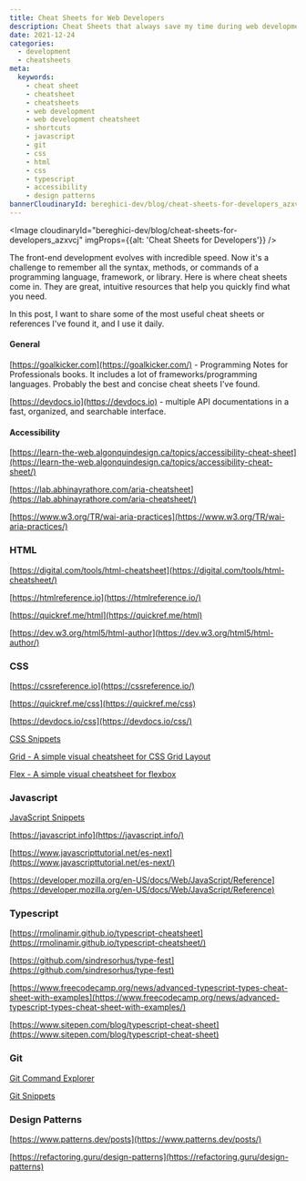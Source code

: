 ```yaml
---
title: Cheat Sheets for Web Developers
description: Cheat Sheets that always save my time during web development 🚀
date: 2021-12-24
categories:
  - development
  - cheatsheets
meta:
  keywords:
    - cheat sheet
    - cheatsheet
    - cheatsheets
    - web development
    - web development cheatsheet
    - shortcuts
    - javascript
    - git
    - css
    - html
    - css
    - typescript
    - accessibility
    - design patterns
bannerCloudinaryId: bereghici-dev/blog/cheat-sheets-for-developers_azxvcj
---
```


<Image
  cloudinaryId="bereghici-dev/blog/cheat-sheets-for-developers_azxvcj"
  imgProps={{alt: 'Cheat Sheets for Developers'}}
/>

The front-end development evolves with incredible speed. Now it's a challenge to
remember all the syntax, methods, or commands of a programming language,
framework, or library. Here is where cheat sheets come in. They are great,
intuitive resources that help you quickly find what you need.

In this post, I want to share some of the most useful cheat sheets or references
I've found it, and I use it daily.

#### General

[https://goalkicker.com](https://goalkicker.com/) - Programming Notes for
Professionals books. It includes a lot of frameworks/programming languages.
Probably the best and concise cheat sheets I've found.

[https://devdocs.io](https://devdocs.io) - multiple API documentations in a
fast, organized, and searchable interface.

#### Accessibility

[https://learn-the-web.algonquindesign.ca/topics/accessibility-cheat-sheet](https://learn-the-web.algonquindesign.ca/topics/accessibility-cheat-sheet/)

[https://lab.abhinayrathore.com/aria-cheatsheet](https://lab.abhinayrathore.com/aria-cheatsheet/)

[https://www.w3.org/TR/wai-aria-practices](https://www.w3.org/TR/wai-aria-practices/)

### HTML

[https://digital.com/tools/html-cheatsheet](https://digital.com/tools/html-cheatsheet/)

[https://htmlreference.io](https://htmlreference.io/)

[https://quickref.me/html](https://quickref.me/html)

[https://dev.w3.org/html5/html-author](https://dev.w3.org/html5/html-author/)

### CSS

[https://cssreference.io](https://cssreference.io/)

[https://quickref.me/css](https://quickref.me/css)

[https://devdocs.io/css](https://devdocs.io/css/)

[CSS Snippets](https://www.30secondsofcode.org/css/p/1)

[Grid - A simple visual cheatsheet for CSS Grid Layout](https://grid.malven.co/)

[Flex - A simple visual cheatsheet for flexbox](https://flexbox.malven.co/)

### Javascript

[JavaScript Snippets](https://www.30secondsofcode.org/)

[https://javascript.info](https://javascript.info/)

[https://www.javascripttutorial.net/es-next](https://www.javascripttutorial.net/es-next/)

[https://developer.mozilla.org/en-US/docs/Web/JavaScript/Reference](https://developer.mozilla.org/en-US/docs/Web/JavaScript/Reference)

### Typescript

[https://rmolinamir.github.io/typescript-cheatsheet](https://rmolinamir.github.io/typescript-cheatsheet/)

[https://github.com/sindresorhus/type-fest](https://github.com/sindresorhus/type-fest)

[https://www.freecodecamp.org/news/advanced-typescript-types-cheat-sheet-with-examples](https://www.freecodecamp.org/news/advanced-typescript-types-cheat-sheet-with-examples/)

[https://www.sitepen.com/blog/typescript-cheat-sheet](https://www.sitepen.com/blog/typescript-cheat-sheet)

### Git

[Git Command Explorer](https://gitexplorer.com/)

[Git Snippets](https://www.30secondsofcode.org/git/p/1)

### Design Patterns

[https://www.patterns.dev/posts](https://www.patterns.dev/posts/)

[https://refactoring.guru/design-patterns](https://refactoring.guru/design-patterns)
